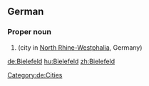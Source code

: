 {{wikipedia}}
{{wikipedia|lang=de}}
==German==
===Proper noun===
{{de-proper noun}}

# {{l|en|Bielefeld}} (city in [[North Rhine-Westphalia]], Germany)
[[Category:de:Cities]]

[[de:Bielefeld]]
[[hu:Bielefeld]]
[[zh:Bielefeld]]